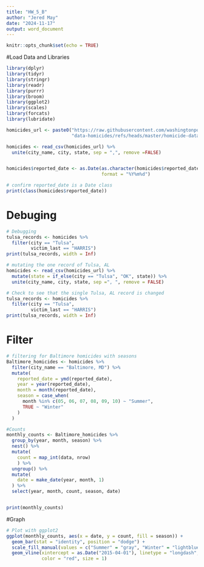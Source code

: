 ```yaml
---
title: "HW_5_B"
author: "Jered May"
date: "2024-11-17"
output: word_document
---
```


```r
knitr::opts_chunk$set(echo = TRUE)
```

#Load Data and Libraries 
```r
library(dplyr)
library(tidyr)
library(stringr)
library(readr)
library(purrr)
library(broom)
library(ggplot2)
library(scales)
library(forcats)
library(lubridate)

homicides_url <- paste0("https://raw.githubusercontent.com/washingtonpost/",
                        "data-homicides/refs/heads/master/homicide-data.csv")

homicides <- read_csv(homicides_url) %>%
  unite(city_name, city, state, sep = ",", remove =FALSE)


homicides$reported_date <- as.Date(as.character(homicides$reported_date),
                                   format = "%Y%m%d")

# confirm reported_date is a Date class
print(class(homicides$reported_date))
```

# Debuging 
```r
# Debugging 
tulsa_records <- homicides %>%
  filter(city == "Tulsa",
         victim_last == "HARRIS")
print(tulsa_records, width = Inf)

# mutating the one record of Tulsa, AL
homicides <- read_csv(homicides_url) %>%
  mutate(state = if_else(city == "Tulsa", "OK", state)) %>%
  unite(city_name, city, state, sep =", ", remove = FALSE)

# Check to see that the single Tulsa, AL record is changed
tulsa_records <- homicides %>%
  filter(city == "Tulsa",
         victim_last == "HARRIS")
print(tulsa_records, width = Inf)

```

# Filter
```r
# filtering for Baltimore homicides with seasons
Baltimore_homicides <- homicides %>%
  filter(city_name == "Baltimore, MD") %>%
  mutate(
    reported_date = ymd(reported_date),
    year = year(reported_date),
    month = month(reported_date),
    season = case_when(
      month %in% c(05, 06, 07, 08, 09, 10) ~ "Summer",
      TRUE ~ "Winter"
    )
  )

#Counts
monthly_counts <- Baltimore_homicides %>%
  group_by(year, month, season) %>%
  nest() %>%
  mutate(
    count = map_int(data, nrow)
    ) %>%
  ungroup() %>%
  mutate(
    date = make_date(year, month, 1)
  ) %>%
  select(year, month, count, season, date)


print(monthly_counts)


```


#Graph
```r
# Plot with ggplot2
ggplot(monthly_counts, aes(x = date, y = count, fill = season)) +
  geom_bar(stat = "identity", position = "dodge") +
  scale_fill_manual(values = c("Summer" = "gray", "Winter" = "lightblue")) +
  geom_vline(xintercept = as.Date("2015-04-01"), linetype = "longdash",
             color = "red", size = 1) 
```


